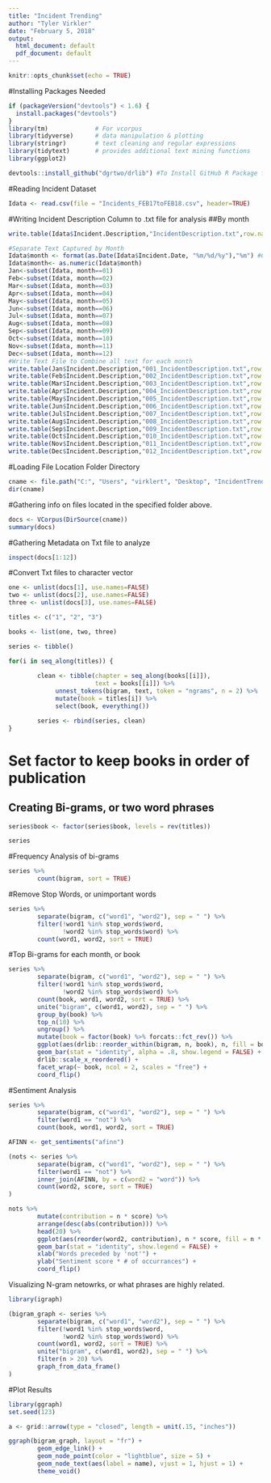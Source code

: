 ```yaml
---
title: "Incident Trending"
author: "Tyler Virkler"
date: "February 5, 2018"
output:
  html_document: default
  pdf_document: default
---
```


```r
knitr::opts_chunk$set(echo = TRUE)
```

#Installing Packages Needed
```r
if (packageVersion("devtools") < 1.6) {
  install.packages("devtools")
}
library(tm)             # For vcorpus
library(tidyverse)      # data manipulation & plotting
library(stringr)        # text cleaning and regular expressions
library(tidytext)       # provides additional text mining functions
library(ggplot2)

devtools::install_github("dgrtwo/drlib") #To Install GitHub R Package for Plotting

```

#Reading Incident Dataset
```r
Idata <- read.csv(file = "Incidents_FEB17toFEB18.csv", header=TRUE)

```

#Writing Incident Description Column to .txt file for analysis
##By month
```r
write.table(Idata$Incident.Description,"IncidentDescription.txt",row.names=FALSE)

#Separate Text Captured by Month
Idata$month <- format(as.Date(Idata$Incident.Date, "%m/%d/%y"),"%m") #Create Month Column
Idata$month<- as.numeric(Idata$month)
Jan<-subset(Idata, month==01)
Feb<-subset(Idata, month==02)
Mar<-subset(Idata, month==03)
Apr<-subset(Idata, month==04)
May<-subset(Idata, month==05)
Jun<-subset(Idata, month==06)
Jul<-subset(Idata, month==07)
Aug<-subset(Idata, month==08)
Sep<-subset(Idata, month==09)
Oct<-subset(Idata, month==10)
Nov<-subset(Idata, month==11)
Dec<-subset(Idata, month==12)
#Write Text File to Combine all text for each month
write.table(Jan$Incident.Description,"001_IncidentDescription.txt",row.names=FALSE)
write.table(Feb$Incident.Description,"002_IncidentDescription.txt",row.names=FALSE)
write.table(Mar$Incident.Description,"003_IncidentDescription.txt",row.names=FALSE)
write.table(Apr$Incident.Description,"004_IncidentDescription.txt",row.names=FALSE)
write.table(May$Incident.Description,"005_IncidentDescription.txt",row.names=FALSE)
write.table(Jun$Incident.Description,"006_IncidentDescription.txt",row.names=FALSE)
write.table(Jul$Incident.Description,"007_IncidentDescription.txt",row.names=FALSE)
write.table(Aug$Incident.Description,"008_IncidentDescription.txt",row.names=FALSE)
write.table(Sep$Incident.Description,"009_IncidentDescription.txt",row.names=FALSE)
write.table(Oct$Incident.Description,"010_IncidentDescription.txt",row.names=FALSE)
write.table(Nov$Incident.Description,"011_IncidentDescription.txt",row.names=FALSE)
write.table(Dec$Incident.Description,"012_IncidentDescription.txt",row.names=FALSE)

```

#Loading File Location Folder Directory
```r
cname <- file.path("C:", "Users", "virklert", "Desktop", "IncidentTrending")
dir(cname)

```

#Gathering info on files located in the specified folder above.
```r
docs <- VCorpus(DirSource(cname))
summary(docs)
```

#Gathering Metadata on Txt file to analyze
```r
inspect(docs[1:12])
```

#Convert Txt files to character vector
```r
one <- unlist(docs[1], use.names=FALSE)
two <- unlist(docs[2], use.names=FALSE)
three <- unlist(docs[3], use.names=FALSE)

titles <- c("1", "2", "3")

books <- list(one, two, three)

series <- tibble()

for(i in seq_along(titles)) {
        
        clean <- tibble(chapter = seq_along(books[[i]]),
                        text = books[[i]]) %>%
             unnest_tokens(bigram, text, token = "ngrams", n = 2) %>%
             mutate(book = titles[i]) %>%
             select(book, everything())

        series <- rbind(series, clean)
}
```


# Set factor to keep books in order of publication
## Creating Bi-grams, or two word phrases
```r
series$book <- factor(series$book, levels = rev(titles))

series

```

#Frequency Analysis of bi-grams
```r
series %>%
        count(bigram, sort = TRUE)
```

#Remove Stop Words, or unimportant words
```r
series %>%
        separate(bigram, c("word1", "word2"), sep = " ") %>%
        filter(!word1 %in% stop_words$word,
               !word2 %in% stop_words$word) %>%
        count(word1, word2, sort = TRUE)
```

#Top Bi-grams for each month, or book
```r
series %>%
        separate(bigram, c("word1", "word2"), sep = " ") %>%
        filter(!word1 %in% stop_words$word,
               !word2 %in% stop_words$word) %>%
        count(book, word1, word2, sort = TRUE) %>%
        unite("bigram", c(word1, word2), sep = " ") %>%
        group_by(book) %>%
        top_n(10) %>%
        ungroup() %>%
        mutate(book = factor(book) %>% forcats::fct_rev()) %>%
        ggplot(aes(drlib::reorder_within(bigram, n, book), n, fill = book)) +
        geom_bar(stat = "identity", alpha = .8, show.legend = FALSE) +
        drlib::scale_x_reordered() +
        facet_wrap(~ book, ncol = 2, scales = "free") +
        coord_flip()
```

#Sentiment Analysis

```r
series %>%
        separate(bigram, c("word1", "word2"), sep = " ") %>%
        filter(word1 == "not") %>%
        count(book, word1, word2, sort = TRUE)

```

```r
AFINN <- get_sentiments("afinn")

(nots <- series %>%
        separate(bigram, c("word1", "word2"), sep = " ") %>%
        filter(word1 == "not") %>%
        inner_join(AFINN, by = c(word2 = "word")) %>%
        count(word2, score, sort = TRUE) 
)
```


```r
nots %>%
        mutate(contribution = n * score) %>%
        arrange(desc(abs(contribution))) %>%
        head(20) %>%
        ggplot(aes(reorder(word2, contribution), n * score, fill = n * score > 0)) +
        geom_bar(stat = "identity", show.legend = FALSE) +
        xlab("Words preceded by 'not'") +
        ylab("Sentiment score * # of occurrances") +
        coord_flip()
```



Visualizing N-gram netowrks, or what phrases are highly related.
```r
library(igraph)

(bigram_graph <- series %>%
        separate(bigram, c("word1", "word2"), sep = " ") %>%
        filter(!word1 %in% stop_words$word,
               !word2 %in% stop_words$word) %>%
        count(word1, word2, sort = TRUE) %>%
        unite("bigram", c(word1, word2), sep = " ") %>%
        filter(n > 20) %>%
        graph_from_data_frame()
)

```

#Plot Results
```r
library(ggraph)
set.seed(123)

a <- grid::arrow(type = "closed", length = unit(.15, "inches"))

ggraph(bigram_graph, layout = "fr") +
        geom_edge_link() +
        geom_node_point(color = "lightblue", size = 5) +
        geom_node_text(aes(label = name), vjust = 1, hjust = 1) +
        theme_void()
```






